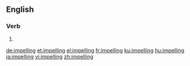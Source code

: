 ==English==

===Verb===
{{head|en|present participle}}

# {{present participle of|impel|lang=en|nocat=1}}

[[de:impelling]]
[[et:impelling]]
[[el:impelling]]
[[fr:impelling]]
[[ku:impelling]]
[[hu:impelling]]
[[ja:impelling]]
[[vi:impelling]]
[[zh:impelling]]